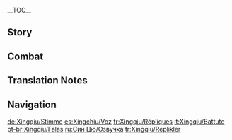 {{CharacterTabs}}
{{LanguageTabs}}
__TOC__
==Story==
{{VO/Story
|character           = Xingqiu
|vo_01_01_title      = Hello
|vo_01_01_file       = VO_{language}{character} Hello.ogg
|vo_01_01_tx         = Xingqiu at your service, my liege! I humbly trust that even one such as I, a mere bookworm, may yet prove to be of some utility under your wise leadership. Nice, I don't often get a chance to speak with such formality. It felt pretty good!

|vo_02_01_title      = Chat: Night of Solitude
|vo_02_01_file       = VO_{language}{character} Chat - Night of Solitude.ogg
|vo_02_01_tx         = 'Twas on a deserted moonlit night that the hero approached the vile dragon's limpid lair...
|vo_02_02_title      = Chat: Literature
|vo_02_02_file       = VO_{language}{character} Chat - Literature.ogg
|vo_02_02_tx         = I never embark on a journey without a good book to accompany me.
|vo_02_03_title      = Chat: Taking a Break
|vo_02_03_file       = VO_{language}{character} Chat - Taking a Break.ogg
|vo_02_03_tx         = Now this is what I call, "a moment of solitude."
|vo_02_04_title      = Chat: Reading
|vo_02_04_file       = VO_{language}{character} Chat - Reading.ogg
|vo_02_04_tx         = Oh my goodness... Oh my gosh... Wow&mdash; Huh? "All will be revealed in the next volume"? Aw, drat...
|vo_02_05_title      = Chat: New Books
|vo_02_05_file       = VO_{language}{character} Chat - New Books.ogg
|vo_02_05_tx         = If my calculations are correct, [[Wanwen Bookhouse]] is due to receive a batch of new releases today. Might we add a small detour to our adventure?

<!-- Weather -->
|vo_03_01_title          = When It Rains
|vo_03_01_file       = VO_{language}{character} When It Rains.ogg
|vo_03_01_tx         = My family makes ornate umbrellas that block neither rain nor shine. Their sole purpose is for decoration upon a wall.
|vo_03_02_title      = After the Rain
|vo_03_02_file       = VO_{language}{character} After the Rain.ogg
|vo_03_02_tx         = Good, the rain has stopped. Any longer and my books would have gotten wet.
|vo_03_03_title      = When It Snows
|vo_03_03_file       = VO_{language}{character} When It Snows.ogg
|vo_03_03_tx         = Only when it snows like this would I prefer to be at home than in a book store. For there is a well-stocked fireplace at home, while there is no fire allowed in book stores.
|vo_03_04_title      = When the Sun Is Out
|vo_03_04_file       = VO_{language}{character} When the Sun Is Out.ogg
|vo_03_04_tx         = Great weather for practicing martial arts... But perfect weather for reading. Hey, what's that ridiculous look for? You look as if you're trying to decipher some strange text written on my forehead.

|vo_04_01_title      = Good Morning
|vo_04_01_file       = VO_{language}{character} Good Morning.ogg
|vo_04_01_tx         = Morning! The morn hours are precious, spend them on that which matters to you.
|vo_04_02_title      = Good Afternoon
|vo_04_02_file       = VO_{language}{character} Good Afternoon.ogg
|vo_04_02_tx         = I am uninclined to eat a heavy meal this luncheon, but instead indulge in some baked treats. As long as I eat in the study, my father and brother never have to know! Oh, you want to join me? Well... As long as you don't get crumbs on the books, I suppose it's fine.
|vo_04_03_title      = Good Evening
|vo_04_03_file       = VO_{language}{character} Good Evening.ogg
|vo_04_03_tx         = What say you we snatch a few fireflies and read in the light they give? Hey, I'm joking. Seriously, don't, it's bad for your eyesight.
|vo_04_04_title      = Good Night
|vo_04_04_file       = VO_{language}{character} Good Night.ogg
|vo_04_04_tx         = You will find me in the same place as ever tomorrow. So I'll see you then. Unless you manage to get lost on the way.

|vo_05_01_title      = About {name}
|vo_05_01_friendship = 3
|vo_05_01_file       = VO_{language}{character} About {character}.ogg
|vo_05_01_tx         = I always have to put on an act around other people, because they see me only as the second son of the Feiyun Commerce Guild. It's a relief that I can just be myself around you. I think it's because you don't see me in the same way.

|vo_06_01_title      = About Us: Reading Buddies
|vo_06_01_file       = VO_{language}{character} About Us - Reading Buddies.ogg
|vo_06_01_tx         = I would say we are book buddies. Huh? Combat? [[Guhua Clan]]? Comrades in arms? ...What on earth are you talking about? I told you that's our little secret!
|vo_06_02_title      = About Us: Swornship
|vo_06_02_friendship = 6
|vo_06_02_file       = VO_{language}{character} About Us - Swornship.ogg
|vo_06_02_tx         = We should become sworn siblings, let's go to the altar at Jueyun Karst. Nope, no ifs, no buts, you know too much about me! You know the real me, the one I normally have to hide. I simply can't let you go until you promise me you will go through with it!

|vo_07_01_title      = About the [[Vision]]: Ancient Books
|vo_07_01_friendship = 3
|vo_07_01_file       = VO_{language}{character} About the Vision - Ancient Books.ogg
|vo_07_01_tx         = There aren't many records on matters concerning Visions, but I do have a passage dedicated to the topic in my collection of ancient texts. I can lend it to you if you want.
|vo_07_02_title      = About the [[Vision]]: Realization
|vo_07_02_friendship = 5
|vo_07_02_file       = VO_{language}{character} About the Vision - Realization.ogg
|vo_07_02_tx         = I've come to an epiphany based on some things I've been reading &mdash; ultimately, the arts of both the polearm and the sword are just the art of the hand-eye coordination. Ugh, it's a little difficult to explain... If you want to know more, come with me to Wangshan Hall. But first, you have to promise me you won't laugh.
|vo_07_03_title      = Something to Share
|vo_07_03_file       = VO_{language}{character} Something to Share.ogg
|vo_07_03_tx         = Must-see places in [[Liyue]]? That's a tough question. Hmm... The place I would miss the most if it disappeared would be Wanwen Bookhouse, first and foremost. The Guhua Sect would be in the top ten, too.
|vo_07_04_title      = Interesting Things
|vo_07_04_friendship = 4
|vo_07_04_file       = VO_{language}{character} Interesting Things.ogg
|vo_07_04_tx         = I used to like rabbits, but I'm more a fan of stags now. To me, the saying "May my final stand be a monument to chivalry" is about abandoning worldly possessions and reaching enlightenment. But the stag's final resting place represents the hope for life anew. Oh, how I'd love to see it again.<ref group="TN •">The phrase "But the stag's final resting place represents the hope for life anew" is a mistranslation; it is better translated as "But the stag represents the hope of being unexpectedly rescued from a desperate situation."</ref>

|vo_08_01_title      = About [[Beidou]]
|vo_08_01_friendship = 4
|vo_08_01_file       = VO_{language}{character} About Beidou.ogg
|vo_08_01_tx         = I have great respect for Lady Beidou. I just wish she wouldn't call me "kid" and ruffle my hair each time she sees me.
|vo_08_01_mention    = Beidou
|vo_08_02_title      = About [[Ningguang]]
|vo_08_02_friendship = 4
|vo_08_02_file       = VO_{language}{character} About Ningguang.ogg
|vo_08_02_tx         = In her capacity as the Tianquan, I am obliged to respect her. Otherwise, it could create issues for my father and brother. On a personal level? Let me think... I think I will go with "no comment." I shan't speak ill of others.
|vo_08_02_mention    = Ningguang
|vo_08_03_title      = About [[Chongyun]]
|vo_08_03_friendship = 4
|vo_08_03_file       = VO_{language}{character} About Chongyun.ogg
|vo_08_03_tx         = Ah, dear Chongyun. Though he understands me quite well, one has to exercise caution when teaming up with him to go on a quest. He is making good progress in the martial arts, but I would say he hasn't quite internalized the chivalric code yet... He needs more practice. Especially at eating spicy food.
|vo_08_03_mention    = Chongyun
|vo_08_04_title      = About [[Yun Jin]]
|vo_08_04_friendship = 4
|vo_08_04_file       = VO_{language}{character} About Yun Jin.ogg
|vo_08_04_tx         = When Yun Jin drinks a beverage she is fond of, she will be inspired to write a new play. So, I keep a jar of tea leaves under my bed at all times, ready to deliver to her on the day that her inspiration dries up. This way, I shall never run out of heroic tales to listen to!
|vo_08_04_mention    = Yun Jin
|vo_08_05_title      = About [[Hu Tao]]
|vo_08_05_friendship = 4
|vo_08_05_file       = VO_{language}{character} About Hu Tao.ogg
|vo_08_05_tx         = Ah yes, the young lady who is now the Master of the [[Wangsheng Funeral Parlor]]. If you're asking what I think about her as a person... Well, there are all sorts of rumors about the way she works. But I think if you really want to understand someone, you need to find out what they are really after.
|vo_08_05_actualtx   = Ah yes, the young lady who is now the {{Highlight|master}} of the [[Wangsheng Funeral Parlor]]. If you're asking what I think about her as a person... Well, there are all sorts of rumors about the way she works. But I think if you really want to understand someone, you need to find out what they are really after.
|vo_08_05_mention    = Hu Tao
|vo_08_06_title      = About [[Qiqi]]
|vo_08_06_friendship = 4
|vo_08_06_file       = VO_{language}{character} About Qiqi.ogg
|vo_08_06_tx         = I've always thought that there is more to Qiqi than meets the eye. But it's impossible to have a conversation with her when [[Baizhu]]'s around. Hmm... We could wait till Baizhu makes a home call to one of his other patients and corner her...
|vo_08_06_mention    = Baizhu,Qiqi
|vo_08_07_title      = About [[Xiangling]]
|vo_08_07_friendship = 4
|vo_08_07_file       = VO_{language}{character} About Xiangling.ogg
|vo_08_07_tx         = When you first spot Xiangling out and about, the first thing you should do is check the look on her face. Especially when she's just coming back from collecting new ingredients &mdash; the more excited she looks, the more dangerous it is to approach. Because if she sees you, she'll force you to taste-test her latest concoction... I usually get Chongyun to handle these situations, hehe...
|vo_08_07_mention    = Chongyun,Xiangling
|vo_08_08_title      = About [[Xinyan]]
|vo_08_08_friendship = 4
|vo_08_08_file       = VO_{language}{character} About Xinyan.ogg
|vo_08_08_tx         = Where does Xinyan perform? Anywhere from Chihu Rock to Yujing Terrace &mdash; no spot is untouched by her disruptive presence... A quiet day when I can curl up with a good book is a rare treasure indeed.
|vo_08_08_mention    = Xinyan
|vo_08_09_title      = About [[Albedo]]
|vo_08_09_friendship = 6
|vo_08_09_file       = VO_{language}{character} About Albedo.ogg
|vo_08_09_tx         = I've thought of all the illustrations I want for each of the major event in the next three volumes! I should write my thoughts down before I forget them, and send them to Mr. Kreideprinz...
|vo_08_09_mention    = Albedo
|vo_08_10_title      = About [[Zhongli]]
|vo_08_10_quest      = Farewell, Archaic Lord
|vo_08_10_friendship = 4
|vo_08_10_file       = VO_{language}{character} About Zhongli.ogg
|vo_08_10_tx         = My father and brother entertained that gentleman as a guest once. From the way they were acting, he must be a very high-profile figure indeed. I also heard that he directs funerals for [[adepti]], so he must surely have some inside information. We should do some digging and see what we can find out about him!
|vo_08_10_mention    = Zhongli
|vo_08_11_title      = About [[Shenhe]]
|vo_08_11_friendship = 4
|vo_08_11_file       = VO_{language}{character} About Shenhe.ogg
|vo_08_11_tx         = I find that Miss Shenhe seems to look at me somewhat fiercely, so I daren't approach her lightly. Bizzare, did I inadvertently upset her? Or maybe... upset someone close to her?
|vo_08_11_mention    = Shenhe
|vo_08_12_title      = About [[Yelan]]
|vo_08_12_friendship = 4
|vo_08_12_file       = VO_{language}{character} About Yelan.ogg
|vo_08_12_tx         = Have you heard the expression "same person, different face"? Ms. Yelan gives me precisely this feeling. When she came to visit my family, my father and brother treated her with respect, and she was pleasant and polite in return. She seemed like a kind and mature young lady to me. But when I saw her elsewhere, she gave a completely different impression.
|vo_08_12_mention    = Yelan

|vo_09_01_title      = More About {name}: I
|vo_09_01_file       = VO_{language}{character} More About {character} - 01.ogg
|vo_09_01_tx         = Are you keeping well, my liege? If you have no other matters to attend to, might I recommend a trip to the Wanwen Bookhouse?
|vo_09_02_title      = More About {name}: II
|vo_09_02_friendship = 3
|vo_09_02_file       = VO_{language}{character} More About {character} - 02.ogg
|vo_09_02_tx         = You ask me why I enjoy reading in solitude? ...Studiousness can hardly be considered a bad habit. There's not much more to it than that. Really.
|vo_09_03_title      = More About {name}: III
|vo_09_03_friendship = 4
|vo_09_03_file       = VO_{language}{character} More About {character} - 03.ogg
|vo_09_03_tx         = Your schedule is free today? Wonderful. I am ready to leave whenever you are. ...My book? Oh, never mind that! I can always pick up where I left off when I get back. But those in distress who need our assistance cannot afford to wait.
|vo_09_04_title      = More About {name}: IV
|vo_09_04_friendship = 5
|vo_09_04_file       = VO_{language}{character} More About {character} - 04.ogg
|vo_09_04_tx         = You feel inspired, you say? You want to write a martial arts detective novel based on our adventures together? And you want to call it the "Chronicles of Wanwen"? Hahaha... It's a good idea, it really is. But I'll have to decline, I'm sorry. Yes, really...
|vo_09_05_title      = More About {name}: V
|vo_09_05_friendship = 6
|vo_09_05_file       = VO_{language}{character} More About {character} - 05.ogg
|vo_09_05_tx         = "A weaver of verses who draws from an ocean of expression..." That's the reputation I aspire to. But you're the only person I can share that with. I am actually writing a novel... but I can't let you see it. Not yet. The time will come, though... You'll be able to read it when it's on sale in book stores all over Liyue.

|vo_10_01_title      = {name}'s Hobbies
|vo_10_01_file       = VO_{language}{character} Hobbies.ogg
|vo_10_01_tx         = Evidently, my hobby is reading. I'll read anything and everything. ...What's that mischievous grin for? Oh. That's between the two of us, okay? It's not appropriate to discuss it out loud. There's no point in bringing it up anyway.<ref group="TN •">Based on his original Chinese line, "There's no point in bringing it up anyway" is better translated as "If we talk about it openly, then there's no point in it," referring to Xingqiu's interest becoming a hero like the ones in the martial arts novels he reads.</ref>
|vo_10_02_title      = {name}'s Troubles
|vo_10_02_file       = VO_{language}{character} Troubles.ogg
|vo_10_02_tx         = What annoys me? Hmmm... Well, one day my brother will inherit the family business. What will happen to me then? I fear my current carefree existence would... Oh&mdash;no no no, it's not about my status or anything like that. I don't care for that kind of thing. I think my brother is something of a simpleton and I would probably end up having to do most of his job for him...
|vo_10_03_title      = Favorite Food
|vo_10_03_file       = VO_{language}{character} Favorite Food.ogg
|vo_10_03_tx         = I like baked goods and Yue-style seafood. Probably because I'm used to quite a bland diet at home.
|vo_10_04_title      = Least Favorite Food
|vo_10_04_file       = VO_{language}{character} Least Favorite Food.ogg
|vo_10_04_tx         = I hate [[carrot]]s. When I was young, my mother would mash them up into... Ugh, I can't go on. Just thinking about it makes me feel sick...

<!-- Receiving a Gift -->
|vo_11_01_title      = Receiving a Gift: I
|vo_11_01_file       = VO Xingqiu Receiving a Gift - 01.ogg
|vo_11_01_tx         = I need only sample this delight but once for its aroma to remain forever in my memory.

|vo_11_02_title      = Receiving a Gift: II
|vo_11_02_file       = VO Xingqiu Receiving a Gift - 02.ogg
|vo_11_02_tx         = With cooking skills as good as yours, it'd be a waste not to open a restaurant, wouldn't you agree?

|vo_11_03_title      = Receiving a Gift: III
|vo_11_03_file       = VO Xingqiu Receiving a Gift - 03.ogg
|vo_11_03_tx         = I couldn't possibly. But please, you eat your fill. I insist.

|vo_12_01_title      = Birthday: Wishing
|vo_12_01_file       = VO_{language}{character} Birthday - Wishing.ogg
|vo_12_01_tx         = May this day of your birth be filled with much mirth!
|vo_12_02_title      = Birthday: Customs
|vo_12_02_file       = VO_{language}{character} Birthday - Customs.ogg
|vo_12_02_tx         = According to historical records, Tiancheng's stone bridge was formed by a fallen rock spear thrown by the Geo [[Archon]] [[Morax]] in battle. If you walk along the bridge on your birthday and throw some Mora into the sea from both sides, you will be blessed in the coming year... Your birthday only comes once a year, so be quick about it if you wanna go... I'm not kidding, it's true! Go try it and you'll see!
|vo_12_02_mention    = Morax

|vo_13_01_title      = Feelings About Ascension: Intro
|vo_13_01_ascension  = 1
|vo_13_01_file       = VO_{language}{character} Feelings About Ascension - 01.ogg
|vo_13_01_tx         = Were it not for my capability, the cause that so inspires me would remain confined to the pages that extol its virtues.
|vo_13_02_title      = Feelings About Ascension: Building Up
|vo_13_02_ascension  = 2
|vo_13_02_file       = VO_{language}{character} Feelings About Ascension - 02.ogg
|vo_13_02_tx         = Had I no moral compass, my efforts would have been misguided. Doomed to grasp at shadows while missing the substance, I would have become a philistine that seeks only violence.
|vo_13_03_title      = Feelings About Ascension: Climax
|vo_13_03_ascension  = 4
|vo_13_03_file       = VO_{language}{character} Feelings About Ascension - 03.ogg
|vo_13_03_tx         = There is a cause that I seek to champion, yet few in Liyue share my aspiration. This I have known for a long time, for it is a path I have walked for many years.
|vo_13_04_title      = Feelings About Ascension: Conclusion
|vo_13_04_ascension  = 6
|vo_13_04_file       = VO_{language}{character} Feelings About Ascension - 04.ogg
|vo_13_04_tx         = I am most grateful for your company on my journey. I am proud of my achievements, both in the martial arts and in championing the cause so dear to my heart. ...Ah, I guess there's no need to euphemize any longer. Chivalry! That is the cause that inspires me, and that I seek to champion. Why should I shy away from it? I am sure my father and brother are under no illusion as to what I stand for by now. ...But of course, I still need to be somewhat discreet in the way I go about my business.
}}

==Combat==
{{Combat VO
|character           = Xingqiu

|skill_1_tx          = Rain outlines your fate!
|skill_2_tx          = Ha... Hmph!
|skill_3_tx          = Know my sword!

|burst_1_tx          = Witness the power of Guhua!
|burst_2_tx          = Let me weave you a verse.
|burst_3_tx          = Raincutter!

|sprint-s_1_tx       = Body and mind.
|sprint-s_2_tx       = Time to act.
|sprint-s_3_file     = Sprint Start 03

|glider_1_file       = Deploying Wind Glider 01,Deploying Wind Glider 02,Deploying Wind Glider 03

|chest_1_tx          = Excellent.
|chest_2_tx          = Treasure-hunting... A valiant endeavor.
|chest_3_tx          = I hope we find long-lost ancient literature.

|low-hp_1_tx         = Change of plans...
|low-hp_2_tx         = I can no longer hold back.
|low-hp_3_tx         = May my final stand be a monument to chivalry.

|ally-low-hp_1_tx    = Come. I have devised a plan.
|ally-low-hp_2_tx    = Tread carefully.

|fallen_1_tx         = I have taught you... everything... I know...
|fallen_2_tx         = The brightest flames... burn fastest...
|fallen_3_tx         = I am outplayed...

|hit-l_1_file        = Light Hit Taken 02
|hit-l_1_tx          = A minor setback.
|hit-l_2_file        = Light Hit Taken 01,Light Hit Taken 03,Light Hit Taken 04,Light Hit Taken 05,Light Hit Taken 06

|hit-h_1_tx          = I let my guard down.
|hit-h_2_tx          = Not good...
|hit-h_3_file        = Heavy Hit Taken 03,Heavy Hit Taken 04,Heavy Hit Taken 05,Heavy Hit Taken 06

|join_1_tx           = May knowledge guide you.
|join_2_tx           = Chivalry will never die.
|join_3_tx           = For justice.

|atk-l_1_file        = Light Attack 01,Light Attack 02,Light Attack 03,Light Attack 04,Light Attack 05,Light Attack 06,Light Attack 07

|atk-m_1_file        = Mid Attack 01,Mid Attack 02,Mid Attack 03

|atk-h_1_file        = Heavy Attack 01,Heavy Attack 02,Heavy Attack 03

|climb_1_file        = Climbing 01,Climbing 02,Climbing 03

|climb-b_1_file      = Climbing Breath 01,Climbing Breath 02,Climbing Breath 03

|jump_1_file         = Jumping 01,Jumping 02,Jumping 03,Jumping 04,Jumping 05
}}

==Translation Notes==
{{Reflist|group=TN •}}

==Navigation==
{{Character Navbox|type=playable|link type=vo}}

[[de:Xingqiu/Stimme]]
[[es:Xingchiu/Voz]]
[[fr:Xingqiu/Répliques]]
[[it:Xingqiu/Battute]]
[[pt-br:Xingqiu/Falas]]
[[ru:Син Цю/Озвучка]]
[[tr:Xingqiu/Replikler]]